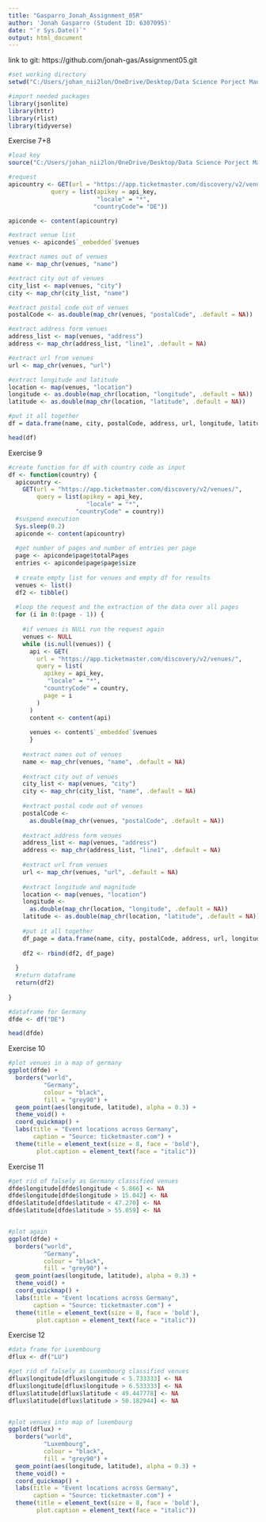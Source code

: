 ```yaml
---
title: "Gasparro_Jonah_Assignment_05R"
author: 'Jonah Gasparro (Student ID: 6307095)'
date: "`r Sys.Date()`"
output: html_document
---
```

link to git:
https://github.com/jonah-gas/Assignment05.git

```r
#set working directory 
setwd("C:/Users/johan_nii2lon/OneDrive/Desktop/Data Science Porject Management/Assigements/Assignment 5/Assignment05")

#import needed packages
library(jsonlite)
library(httr)
library(rlist)
library(tidyverse)


```


Exercise 7+8
```r
#load key
source("C:/Users/johan_nii2lon/OneDrive/Desktop/Data Science Porject Management/Assigements/Assignment 5/Api_key.R")

#request
apicountry <- GET(url = "https://app.ticketmaster.com/discovery/v2/venues/", 
            query = list(apikey = api_key,
                         "locale" = "*",
                        "countryCode"= "DE"))

apiconde <- content(apicountry)

#extract venue list
venues <- apiconde$`_embedded`$venues

#extract names out of venues
name <- map_chr(venues, "name")

#extract city out of venues
city_list <- map(venues, "city")
city <- map_chr(city_list, "name")

#extract postal code out of venues
postalCode <- as.double(map_chr(venues, "postalCode", .default = NA))

#extract address form venues
address_list <- map(venues, "address")
address <- map_chr(address_list, "line1", .default = NA)

#extract url from venues
url <- map_chr(venues, "url")

#extract longitude and latitude
location <- map(venues, "location")
longitude <- as.double(map_chr(location, "longitude", .default = NA))
latitude <- as.double(map_chr(location, "latitude", .default = NA))

#put it all together
df = data.frame(name, city, postalCode, address, url, longitude, latitude)

head(df)

```


Exercise 9
```r
#create function for df with country code as input
df <- function(country) {
  apicountry <-
    GET(url = "https://app.ticketmaster.com/discovery/v2/venues/",
        query = list(apikey = api_key,
                      "locale" = "*",
                   "countryCode" = country))
  #suspend execution
  Sys.sleep(0.2)
  apiconde <- content(apicountry)
  
  #get number of pages and number of entries per page
  page <- apiconde$page$totalPages
  entries <- apiconde$page$page$size
  
  # create empty list for venues and empty df for results
  venues <- list()
  df2 <- tibble()
  
  #loop the request and the extraction of the data over all pages
  for (i in 0:(page - 1)) {
    
    #if venues is NULL run the request again
    venues <- NULL
    while (is.null(venues)) {
      api <- GET(
        url = "https://app.ticketmaster.com/discovery/v2/venues/",
        query = list(
          apikey = api_key,
           "locale" = "*",
          "countryCode" = country,
          page = i
        )
      )
      content <- content(api)
      
      venues <- content$`_embedded`$venues
      }
    
    #extract names out of venues
    name <- map_chr(venues, "name", .default = NA)
    
    #extract city out of venues
    city_list <- map(venues, "city")
    city <- map_chr(city_list, "name", .default = NA)
    
    #extract postal code out of venues
    postalCode <-
      as.double(map_chr(venues, "postalCode", .default = NA))
    
    #extract address form venues
    address_list <- map(venues, "address")
    address <- map_chr(address_list, "line1", .default = NA)
    
    #extract url from venues
    url <- map_chr(venues, "url", .default = NA)
    
    #extract longitude and magnitude
    location <- map(venues, "location")
    longitude <-
      as.double(map_chr(location, "longitude", .default = NA))
    latitude <- as.double(map_chr(location, "latitude", .default = NA))
    
    #put it all together
    df_page = data.frame(name, city, postalCode, address, url, longitude, latitude)
    
    df2 <- rbind(df2, df_page)
    
  }
  #return dataframe 
  return(df2)
  
}

#dataframe for Germany
dfde <- df("DE")

head(dfde)

```
Exercise 10
```r
#plot venues in a map of germany
ggplot(dfde) +
  borders("world",
          "Germany",
          colour = "black",
          fill = "grey90") +
  geom_point(aes(longitude, latitude), alpha = 0.3) +
  theme_void() +
  coord_quickmap() +
  labs(title = "Event locations across Germany",
       caption = "Source: ticketmaster.com") +
  theme(title = element_text(size = 8, face = 'bold'),
        plot.caption = element_text(face = "italic"))

```



Exercise 11
```r
#get rid of falsely as Germany classified venues 
dfde$longitude[dfde$longitude < 5.866] <- NA
dfde$longitude[dfde$longitude > 15.042] <- NA
dfde$latitude[dfde$latitude < 47.270] <- NA
dfde$latitude[dfde$latitude > 55.059] <- NA


#plot again
ggplot(dfde) +
  borders("world",
          "Germany",
          colour = "black",
          fill = "grey90") +
  geom_point(aes(longitude, latitude), alpha = 0.3) +
  theme_void() +
  coord_quickmap() +
  labs(title = "Event locations across Germany",
       caption = "Source: ticketmaster.com") +
  theme(title = element_text(size = 8, face = 'bold'),
        plot.caption = element_text(face = "italic"))

```



Exercise 12
```r
#data frame for Luxembourg
dflux <- df("LU")

#get rid of falsely as Luxembourg classified venues
dflux$longitude[dflux$longitude < 5.733333] <- NA
dflux$longitude[dflux$longitude > 6.533333] <- NA
dflux$latitude[dflux$latitude < 49.447778] <- NA
dflux$latitude[dflux$latitude > 50.182944] <- NA


#plot venues into map of luxembourg
ggplot(dflux) +
  borders("world",
          "Luxembourg",
          colour = "black",
          fill = "grey90") +
  geom_point(aes(longitude, latitude), alpha = 0.3) +
  theme_void() +
  coord_quickmap() +
  labs(title = "Event locations across Germany",
       caption = "Source: ticketmaster.com") +
  theme(title = element_text(size = 8, face = 'bold'),
        plot.caption = element_text(face = "italic"))

```


